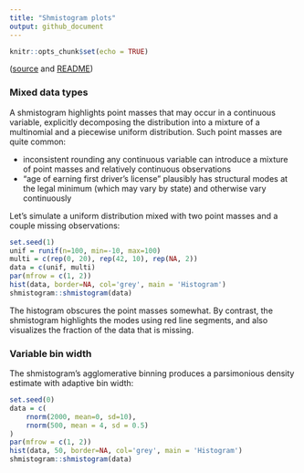 ```yaml
---
title: "Shmistogram plots"
output: github_document
---
```


```r
knitr::opts_chunk$set(echo = TRUE)
```
([source](demo.Rmd) and [README](README.md))

### Mixed data types

A shmistogram highlights point masses that may occur in a continuous variable, explicitly decomposing the distribution into a mixture of a multinomial and a piecewise uniform distribution. Such point masses are quite common:

- inconsistent rounding any continuous variable can introduce a mixture of point masses and relatively continuous observations
- "age of earning first driver's license" plausibly has structural modes at the legal minimum (which may vary by state) and otherwise vary continuously

Let's simulate a uniform distribution mixed with two point masses and a couple missing observations:

```r
set.seed(1)
unif = runif(n=100, min=-10, max=100)
multi = c(rep(0, 20), rep(42, 10), rep(NA, 2))
data = c(unif, multi)
par(mfrow = c(1, 2))
hist(data, border=NA, col='grey', main = 'Histogram')
shmistogram::shmistogram(data)
```

The histogram obscures the point masses somewhat. By contrast, the shmistogram highlights the modes using red line segments, and also visualizes the fraction of
the data that is missing.

### Variable bin width

The shmistogram's agglomerative binning produces a parsimonious density estimate with adaptive bin width:

```r
set.seed(0)
data = c(
    rnorm(2000, mean=0, sd=10),
    rnorm(500, mean = 4, sd = 0.5)
)
par(mfrow = c(1, 2))
hist(data, 50, border=NA, col='grey', main = 'Histogram')
shmistogram::shmistogram(data)
```
